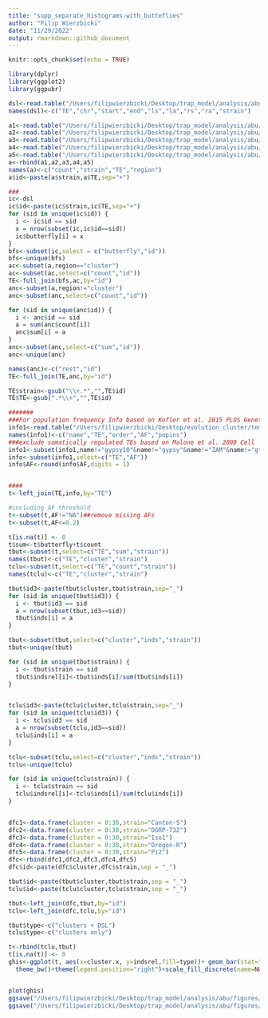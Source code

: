 ```yaml
---
title: "supp_separate_histograms-with_butteflies"
author: "Filip Wierzbicki"
date: "11/29/2022"
output: rmarkdown::github_document
---
```


```r
knitr::opts_chunk$set(echo = TRUE)
```


```r
library(dplyr)
library(ggplot2)
library(ggpubr)

dsl<-read.table("/Users/filipwierzbicki/Desktop/trap_model/analysis/abu/butterfly/signatures/output-V3/TE/filtered/forR/TE_w500.forR")
names(dsl)<-c("TE","chr","start","end","ls","la","rs","ra","strain")

a1<-read.table("/Users/filipwierzbicki/Desktop/trap_model/analysis/abu/cusco_tas/gapped_combined-distinct/Canton-S_gapped_cusco_tas_summary.forR")
a2<-read.table("/Users/filipwierzbicki/Desktop/trap_model/analysis/abu/cusco_tas/gapped_combined-distinct/DGRP-732_gapped_cusco_tas_summary.forR")
a3<-read.table("/Users/filipwierzbicki/Desktop/trap_model/analysis/abu/cusco_tas/gapped_combined-distinct/Iso1_gapped_cusco_tas_summary.forR")
a4<-read.table("/Users/filipwierzbicki/Desktop/trap_model/analysis/abu/cusco_tas/gapped_combined-distinct/Oregon-R_gapped_cusco_tas_summary.forR")
a5<-read.table("/Users/filipwierzbicki/Desktop/trap_model/analysis/abu/cusco_tas/gapped_combined-distinct/Pi2_gapped_cusco_tas_summary.forR")
a<-rbind(a1,a2,a3,a4,a5)
names(a)<-c("count","strain","TE","region")
a$id<-paste(a$strain,a$TE,sep="+")

###
ic<-dsl
ic$id<-paste(ic$strain,ic$TE,sep="+")
for (sid in unique(ic$id)) { 
  i <- ic$id == sid
  x = nrow(subset(ic,ic$id==sid))
  ic$butterfly[i] = x
}
bfs<-subset(ic,select = c("butterfly","id"))
bfs<-unique(bfs)
ac<-subset(a,region=="cluster")
ac<-subset(ac,select=c("count","id"))
TE<-full_join(bfs,ac,by="id")
anc<-subset(a,region!="cluster")
anc<-subset(anc,select=c("count","id"))

for (sid in unique(anc$id)) { 
  i <- anc$id == sid
  a = sum(anc$count[i])
  anc$sum[i] = a
}
anc<-subset(anc,select=c("sum","id"))
anc<-unique(anc)

names(anc)<-c("rest","id")
TE<-full_join(TE,anc,by="id")

TE$strain<-gsub("\\+.*","",TE$id)
TE$TE<-gsub(".*\\+","",TE$id)

#######
###For population frequency Info based on Kofler et al. 2015 PLOS Genetics
info1<-read.table("/Users/filipwierzbicki/Desktop/evolution_cluster/temp/TEfamInfo_correct")
names(info1)<-c("name","TE","order","AF","popins")
###exclude somatically regulated TEs based on Malone et al. 2009 Cell
info1<-subset(info1,name!="gypsy10"&name!="gypsy"&name!="ZAM"&name!="gtwin"&name!="gypsy5"&name!="Tabor")
info<-subset(info1,select=c("TE","AF"))
info$AF<-round(info$AF,digits = 1)


####
t<-left_join(TE,info,by="TE")

#including AF threshold
t<-subset(t,AF!="NA")##remove missing AFs
t<-subset(t,AF<=0.2)

t[is.na(t)] <- 0
t$sum<-t$butterfly+t$count
tbut<-subset(t,select=c("TE","sum","strain"))
names(tbut)<-c("TE","cluster","strain")
tclu<-subset(t,select=c("TE","count","strain"))
names(tclu)<-c("TE","cluster","strain")

tbut$id3<-paste(tbut$cluster,tbut$strain,sep="_")
for (sid in unique(tbut$id3)) { 
  i <- tbut$id3 == sid
  a = nrow(subset(tbut,id3==sid))
  tbut$inds[i] = a
}

tbut<-subset(tbut,select=c("cluster","inds","strain"))
tbut<-unique(tbut)

for (sid in unique(tbut$strain)) { 
  i <- tbut$strain == sid
  tbut$indsrel[i]<-tbut$inds[i]/sum(tbut$inds[i])
}


tclu$id3<-paste(tclu$cluster,tclu$strain,sep="_")
for (sid in unique(tclu$id3)) { 
  i <- tclu$id3 == sid
  a = nrow(subset(tclu,id3==sid))
  tclu$inds[i] = a
}

tclu<-subset(tclu,select=c("cluster","inds","strain"))
tclu<-unique(tclu)

for (sid in unique(tclu$strain)) { 
  i <- tclu$strain == sid
  tclu$indsrel[i]<-tclu$inds[i]/sum(tclu$inds[i])
}


dfc1<-data.frame(cluster = 0:30,strain="Canton-S")
dfc2<-data.frame(cluster = 0:30,strain="DGRP-732")
dfc3<-data.frame(cluster = 0:30,strain="Iso1")
dfc4<-data.frame(cluster = 0:30,strain="Oregon-R")
dfc5<-data.frame(cluster = 0:30,strain="Pi2")
dfc<-rbind(dfc1,dfc2,dfc3,dfc4,dfc5)
dfc$id<-paste(dfc$cluster,dfc$strain,sep = "_")

tbut$id<-paste(tbut$cluster,tbut$strain,sep = "_")
tclu$id<-paste(tclu$cluster,tclu$strain,sep = "_")

tbut<-left_join(dfc,tbut,by="id")
tclu<-left_join(dfc,tclu,by="id")

tbut$type<-c("clusters + DSL")
tclu$type<-c("clusters only")

t<-rbind(tclu,tbut)
t[is.na(t)] <- 0
ghis<-ggplot(t, aes(x=cluster.x, y=indsrel,fill=type))+ geom_bar(stat="identity",position = "dodge")+facet_wrap(~strain.x,ncol = 5)+ylab("frequency")+xlab("cluster insertions")+
  theme_bw()+theme(legend.position="right")+scale_fill_discrete(name=NULL)#+ coord_cartesian(xlim = c(0, 30))#, expand = FALSE#+xlim(-1,31)


plot(ghis)
ggsave("/Users/filipwierzbicki/Desktop/trap_model/analysis/abu/figures/supp_butterfly-histo.pdf",width=12,height=3)
ggsave("/Users/filipwierzbicki/Desktop/trap_model/analysis/abu/figures/supp_butterfly-histo.png",width=12,height=3)

```

